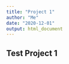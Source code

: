 ```yaml
---
title: "Project 1"
author: "Me"
date: "2020-12-01"
output: html_document
---
```


## Test Project 1
